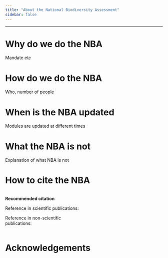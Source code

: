 ```yaml
---
title: "About the National Biodiversity Assessment"
sidebar: false
---
```


------------------------------------------------------------------------

# Why do we do the NBA

Mandate etc

# How do we do the NBA

Who, number of people

# When is the NBA updated

Modules are updated at different times

# What the NBA is not

Explanation of what NBA is not

# How to cite the NBA

::: {.column width="50%"}
**Recommended citation**

Reference in scientific publications:

Reference in non-scientific publications:
:::

# Acknowledgements
